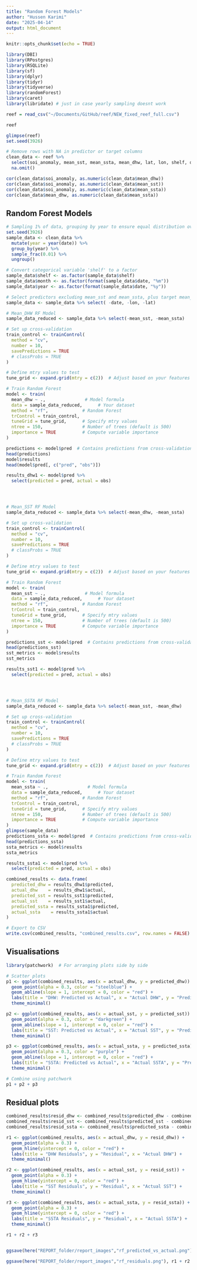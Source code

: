 ```yaml
---
title: "Random Forest Models"
author: "Hussen Karimi"
date: "2025-04-14"
output: html_document
---
```


```r
knitr::opts_chunk$set(echo = TRUE)
```


```r
library(DBI)
library(RPostgres)
library(RSQLite)
library(sf)
library(dplyr)
library(tidyr)
library(tidyverse)
library(randomForest)
library(caret)
library(libridate) # just in case yearly sampling doesnt work
```

```r
reef = read_csv("~/Documents/GitHub/reef/NEW_fixed_reef_full.csv")

reef
```
```r
glimpse(reef)
set.seed(3926)

# Remove rows with NA in predictor or target columns
clean_data <- reef %>%
  select(soi_anomaly, mean_sst, mean_ssta, mean_dhw, lat, lon, shelf, date) %>%
  na.omit()

cor(clean_data$soi_anomaly, as.numeric(clean_data$mean_dhw))
cor(clean_data$soi_anomaly, as.numeric(clean_data$mean_sst))
cor(clean_data$soi_anomaly, as.numeric(clean_data$mean_ssta))
cor(clean_data$mean_dhw, as.numeric(clean_data$mean_ssta))

```




## Random Forest Models

```r
# Sampling 1% of data, grouping by year to ensure equal distribution over time
set.seed(3926)
sample_data <- clean_data %>%
  mutate(year = year(date)) %>%
  group_by(year) %>%
  sample_frac(0.01) %>% 
  ungroup()

# Convert categorical variable 'shelf' to a factor
sample_data$shelf <- as.factor(sample_data$shelf)
sample_data$month <- as.factor(format(sample_data$date, "%m"))
sample_data$year <- as.factor(format(sample_data$date, "%y"))

# Select predictors excluding mean_sst and mean_ssta, plus target mean_dhw
sample_data <- sample_data %>% select( -date, -lon, -lat)

# Mean_DHW RF Model
sample_data_reduced <- sample_data %>% select(-mean_sst, -mean_ssta)

# Set up cross-validation
train_control <- trainControl(
  method = "cv",
  number = 10,
  savePredictions = TRUE
  # classProbs = TRUE
)

# Define mtry values to test
tune_grid <- expand.grid(mtry = c(2))  # Adjust based on your features

# Train Random Forest
model <- train(
  mean_dhw ~ .,               # Model formula
  data = sample_data_reduced,      # Your dataset
  method = "rf",             # Random Forest
  trControl = train_control,
  tuneGrid = tune_grid,      # Specify mtry values
  ntree = 150,               # Number of trees (default is 500)
  importance = TRUE          # Compute variable importance
)

predictions <- model$pred  # Contains predictions from cross-validation
head(predictions)
model$results
head(model$pred[, c("pred", "obs")])

results_dhw1 <- model$pred %>%
  select(predicted = pred, actual = obs)




# Mean_SST RF Model
sample_data_reduced <- sample_data %>% select(-mean_dhw, -mean_ssta)

# Set up cross-validation
train_control <- trainControl(
  method = "cv",
  number = 10,
  savePredictions = TRUE
  # classProbs = TRUE
)

# Define mtry values to test
tune_grid <- expand.grid(mtry = c(2))  # Adjust based on your features

# Train Random Forest
model <- train(
  mean_sst ~ .,               # Model formula
  data = sample_data_reduced,      # Your dataset
  method = "rf",             # Random Forest
  trControl = train_control,
  tuneGrid = tune_grid,      # Specify mtry values
  ntree = 150,               # Number of trees (default is 500)
  importance = TRUE          # Compute variable importance
)

predictions_sst <- model$pred  # Contains predictions from cross-validation
head(predictions_sst)
sst_metrics <- model$results
sst_metrics

results_sst1 <- model$pred %>%
  select(predicted = pred, actual = obs)




# Mean_SSTA RF Model
sample_data_reduced <- sample_data %>% select(-mean_sst, -mean_dhw)

# Set up cross-validation
train_control <- trainControl(
  method = "cv",
  number = 10,
  savePredictions = TRUE
  # classProbs = TRUE
)

# Define mtry values to test
tune_grid <- expand.grid(mtry = c(2))  # Adjust based on your features

# Train Random Forest
model <- train(
  mean_ssta ~ .,               # Model formula
  data = sample_data_reduced,      # Your dataset
  method = "rf",             # Random Forest
  trControl = train_control,
  tuneGrid = tune_grid,      # Specify mtry values
  ntree = 150,               # Number of trees (default is 500)
  importance = TRUE          # Compute variable importance
)
glimpse(sample_data)
predictions_ssta <- model$pred  # Contains predictions from cross-validation
head(predictions_ssta)
ssta_metrics <- model$results
ssta_metrics

results_ssta1 <- model$pred %>%
  select(predicted = pred, actual = obs)

```
```r
combined_results <- data.frame(
  predicted_dhw = results_dhw1$predicted,
  actual_dhw    = results_dhw1$actual,
  predicted_sst = results_sst1$predicted,
  actual_sst    = results_sst1$actual,
  predicted_ssta = results_ssta1$predicted,
  actual_ssta    = results_ssta1$actual
)

# Export to CSV
write.csv(combined_results, "combined_results.csv", row.names = FALSE)
```

## Visualisations
```r
library(patchwork)  # For arranging plots side by side

# Scatter plots
p1 <- ggplot(combined_results, aes(x = actual_dhw, y = predicted_dhw)) +
  geom_point(alpha = 0.3, color = "steelblue") +
  geom_abline(slope = 1, intercept = 0, color = "red") +
  labs(title = "DHW: Predicted vs Actual", x = "Actual DHW", y = "Predicted DHW") +
  theme_minimal()

p2 <- ggplot(combined_results, aes(x = actual_sst, y = predicted_sst)) +
  geom_point(alpha = 0.3, color = "darkgreen") +
  geom_abline(slope = 1, intercept = 0, color = "red") +
  labs(title = "SST: Predicted vs Actual", x = "Actual SST", y = "Predicted SST") +
  theme_minimal()

p3 <- ggplot(combined_results, aes(x = actual_ssta, y = predicted_ssta)) +
  geom_point(alpha = 0.3, color = "purple") +
  geom_abline(slope = 1, intercept = 0, color = "red") +
  labs(title = "SSTA: Predicted vs Actual", x = "Actual SSTA", y = "Predicted SSTA") +
  theme_minimal()

# Combine using patchwork
p1 + p2 + p3

```

## Residual plots
```r
combined_results$resid_dhw <- combined_results$predicted_dhw - combined_results$actual_dhw
combined_results$resid_sst <- combined_results$predicted_sst - combined_results$actual_sst
combined_results$resid_ssta <- combined_results$predicted_ssta - combined_results$actual_ssta

r1 <- ggplot(combined_results, aes(x = actual_dhw, y = resid_dhw)) +
  geom_point(alpha = 0.3) +
  geom_hline(yintercept = 0, color = "red") +
  labs(title = "DHW Residuals", y = "Residual", x = "Actual DHW") +
  theme_minimal()

r2 <- ggplot(combined_results, aes(x = actual_sst, y = resid_sst)) +
  geom_point(alpha = 0.3) +
  geom_hline(yintercept = 0, color = "red") +
  labs(title = "SST Residuals", y = "Residual", x = "Actual SST") +
  theme_minimal()

r3 <- ggplot(combined_results, aes(x = actual_ssta, y = resid_ssta)) +
  geom_point(alpha = 0.3) +
  geom_hline(yintercept = 0, color = "red") +
  labs(title = "SSTA Residuals", y = "Residual", x = "Actual SSTA") +
  theme_minimal()

r1 + r2 + r3


ggsave(here("REPORT_folder/report_images","rf_predicted_vs_actual.png"), p1 + p2 + p3, width = 12, height = 4)

ggsave(here("REPORT_folder/report_images","rf_residuals.png"), r1 + r2 + r3, width = 12, height = 4)
```


